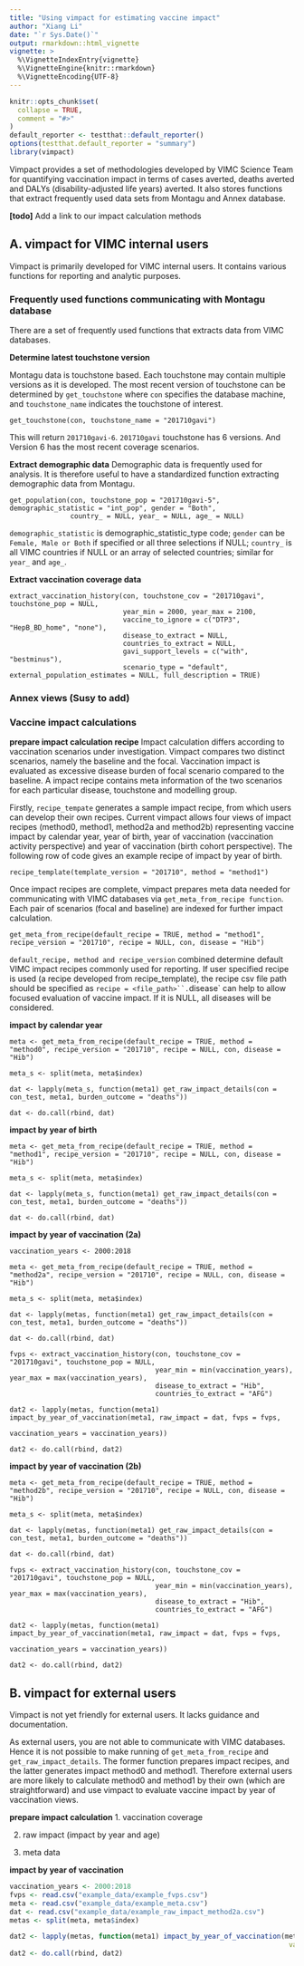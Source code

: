 ```yaml
---
title: "Using vimpact for estimating vaccine impact"
author: "Xiang Li"
date: "`r Sys.Date()`"
output: rmarkdown::html_vignette
vignette: >
  %\VignetteIndexEntry{vignette}
  %\VignetteEngine{knitr::rmarkdown}
  %\VignetteEncoding{UTF-8}
---
```


```r
knitr::opts_chunk$set(
  collapse = TRUE,
  comment = "#>"
)
default_reporter <- testthat::default_reporter()
options(testthat.default_reporter = "summary")
library(vimpact)
```

Vimpact provides a set of methodologies developed by VIMC Science Team for quantifying vaccination impact in terms of cases averted, deaths averted and DALYs (disability-adjusted life years) averted. It also stores functions that extract frequently used data sets from Montagu and Annex database. 

**[todo]**
Add a link to our impact calculation methods

## A. vimpact for VIMC internal users

Vimpact is primarily developed for VIMC internal users. It contains various functions for reporting and analytic purposes. 

### Frequently used functions communicating with Montagu database
There are a set of frequently used functions that extracts data from VIMC databases. 

**Determine latest touchstone version**

Montagu data is touchstone based. Each touchstone may contain multiple versions as it is developed. The most recent version of touchstone can be determined by `get_touchstone` where `con` specifies the database machine, and `touchstone_name` indicates the touchstone of interest.

```
get_touchstone(con, touchstone_name = "201710gavi")
```

This will return `201710gavi-6`. `201710gavi` touchstone has 6 versions. And Version 6 has the most recent coverage scenarios.

**Extract demographic data**
Demographic data is frequently used for analysis. It is therefore useful to have a standardized function extracting demographic data from Montagu. 

```
get_population(con, touchstone_pop = "201710gavi-5", demographic_statistic = "int_pop", gender = "Both",
               country_ = NULL, year_ = NULL, age_ = NULL)
```

`demographic_statistic` is demographic_statistic_type code; `gender` can be `Female, Male or Both` if specified or all three selections if NULL; `country_` is all VIMC countries if NULL or an array of selected countries; similar for `year_` and `age_`. 


**Extract vaccination coverage data**
```
extract_vaccination_history(con, touchstone_cov = "201710gavi", touchstone_pop = NULL,
                            year_min = 2000, year_max = 2100,
                            vaccine_to_ignore = c("DTP3", "HepB_BD_home", "none"),
                            disease_to_extract = NULL,
                            countries_to_extract = NULL,
                            gavi_support_levels = c("with", "bestminus"),
                            scenario_type = "default", external_population_estimates = NULL, full_description = TRUE)
```


### Annex views (Susy to add)


### Vaccine impact calculations

**prepare impact calculation recipe**
Impact calculation differs according to vaccination scenarios under investigation. Vimpact compares two distinct scenarios, namely the baseline and the focal. Vaccination impact is evaluated as excessive disease burden of focal scenario compared to the baseline. A impact recipe contains meta information of the two scenarios for each particular disease, touchstone and modelling group.

Firstly, `recipe_tempate` generates a sample impact recipe, from which users can develop their own recipes. Current vimpact allows four views of impact recipes (method0, method1, method2a and method2b) representing vaccine impact by calendar year, year of birth, year of vaccination (vaccination activity perspective) and year of vaccination (birth cohort perspective). The following row of code gives an example recipe of impact by year of birth.

```
recipe_template(template_version = "201710", method = "method1")
```

Once impact recipes are complete, vimpact prepares meta data needed for communicating with VIMC databases via `get_meta_from_recipe function`. Each pair of scenarios (focal and baseline) are indexed for further impact calculation.

```
get_meta_from_recipe(default_recipe = TRUE, method = "method1", recipe_version = "201710", recipe = NULL, con, disease = "Hib")
```

`default_recipe, method and recipe_version` combined determine default VIMC impact recipes commonly used for reporting. If user specified recipe is used (a recipe developed from recipe_template), the recipe csv file path should be specified as `recipe = <file_path>``. `disease` can help to allow focused evaluation of vaccine impact. If it is NULL, all diseases will be considered.


**impact by calendar year**
```
meta <- get_meta_from_recipe(default_recipe = TRUE, method = "method0", recipe_version = "201710", recipe = NULL, con, disease = "Hib")

meta_s <- split(meta, meta$index)

dat <- lapply(meta_s, function(meta1) get_raw_impact_details(con = con_test, meta1, burden_outcome = "deaths"))

dat <- do.call(rbind, dat)
```

**impact by year of birth**

```
meta <- get_meta_from_recipe(default_recipe = TRUE, method = "method1", recipe_version = "201710", recipe = NULL, con, disease = "Hib")

meta_s <- split(meta, meta$index)

dat <- lapply(meta_s, function(meta1) get_raw_impact_details(con = con_test, meta1, burden_outcome = "deaths"))

dat <- do.call(rbind, dat)
```


**impact by year of vaccination (2a)**

```
vaccination_years <- 2000:2018

meta <- get_meta_from_recipe(default_recipe = TRUE, method = "method2a", recipe_version = "201710", recipe = NULL, con, disease = "Hib")

meta_s <- split(meta, meta$index)

dat <- lapply(metas, function(meta1) get_raw_impact_details(con = con_test, meta1, burden_outcome = "deaths"))

dat <- do.call(rbind, dat)

fvps <- extract_vaccination_history(con, touchstone_cov = "201710gavi", touchstone_pop = NULL,
                                    year_min = min(vaccination_years), year_max = max(vaccination_years),
                                    disease_to_extract = "Hib",
                                    countries_to_extract = "AFG")

dat2 <- lapply(metas, function(meta1) impact_by_year_of_vaccination(meta1, raw_impact = dat, fvps = fvps,
                                                                    vaccination_years = vaccination_years))

dat2 <- do.call(rbind, dat2)

```

**impact by year of vaccination (2b)**
```
meta <- get_meta_from_recipe(default_recipe = TRUE, method = "method2b", recipe_version = "201710", recipe = NULL, con, disease = "Hib")

meta_s <- split(meta, meta$index)

dat <- lapply(metas, function(meta1) get_raw_impact_details(con = con_test, meta1, burden_outcome = "deaths"))

dat <- do.call(rbind, dat)

fvps <- extract_vaccination_history(con, touchstone_cov = "201710gavi", touchstone_pop = NULL,
                                    year_min = min(vaccination_years), year_max = max(vaccination_years),
                                    disease_to_extract = "Hib",
                                    countries_to_extract = "AFG")

dat2 <- lapply(metas, function(meta1) impact_by_year_of_vaccination(meta1, raw_impact = dat, fvps = fvps,
                                                                    vaccination_years = vaccination_years))

dat2 <- do.call(rbind, dat2)

```

## B. vimpact for external users
Vimpact is not yet friendly for external users. It lacks guidance and documentation.

As external users, you are not able to communicate with VIMC databases. Hence it is not possible to make running of `get_meta_from_recipe` and `get_raw_impact_details`. The former function prepares impact recipes, and the latter generates impact method0 and method1. Therefore external users are more likely to calculate method0 and method1 by their own (which are straightforward) and use vimpact to evaluate vaccine impact by year of vaccination views.

**prepare impact calculation**
1. vaccination coverage

2. raw impact (impact by year and age)

3. meta data



**impact by year of vaccination**

```r
vaccination_years <- 2000:2018
fvps <- read.csv("example_data/example_fvps.csv")
meta <- read.csv("example_data/example_meta.csv")
dat <- read.csv("example_data/example_raw_impact_method2a.csv")
metas <- split(meta, meta$index)

dat2 <- lapply(metas, function(meta1) impact_by_year_of_vaccination(meta1, raw_impact = dat, fvps = fvps,
                                                                     vaccination_years = vaccination_years))
dat2 <- do.call(rbind, dat2)

```

